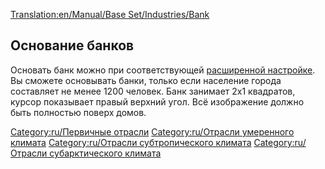 [[Translation:en/Manual/Base Set/Industries/Bank]]

{{ru/Промышленность| имя=Банк
| Изображение=en/Bank.png
| Климат=[[ru/Manual/Климат|Умеренный]], [[ru/Manual/Климат|Субарктический]], [[ru/Manual/Климат|Субтропический]]
| Принимает=[[ru/Manual/Base Set/Cargos/Ценности|Ценности]] (только умеренный климат),<br> [[ru/Manual/Base Set/Cargos/Золото|Золото]] (только субарктический климат),<br> [[ru/Manual/Base Set/Cargos/Алмазы|Алмазы]] (только субтропический климат).
| Производит=Ценности (только умеренный климат)
| Примечания=Есть 2 вида графического изображения для данного объекта. Верхняя картинка для умеренного климата, нижняя для субарктического и субтропического.<br/>
{{en/Phototable|[[File:en/Tropicalbank.png]]|Субарктический и субтропический климаты|center}}
}}

==Основание банков==
Основать банк можно при соответствующей [[en/Archive/Manual/Settings/Advanced Settings/Economy#manual-primary-industry-construction-method|расширенной настройке]]. Вы cможете основывать банки, только если население города составляет не менее 1200 человек. Банк занимает 2x1 квадратов, курсор показывает правый верхний угол. Всё изображение должно быть полностью поверх домов.

{{ru/Navbox Промышленность}}

[[Category:ru/Первичные отрасли]]
[[Category:ru/Отрасли умеренного климата]]
[[Category:ru/Отрасли субтропического климата]]
[[Category:ru/Отрасли субарктического климата]]